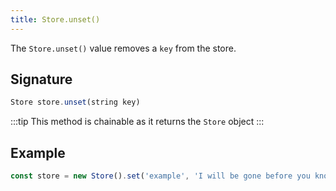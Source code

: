 ```yaml
---
title: Store.unset()
---
```


The `Store.unset()` value removes a `key` from the store.

## Signature

```js
Store store.unset(string key)
```

:::tip
This method is chainable as it returns the `Store` object
:::

## Example

```js
const store = new Store().set('example', 'I will be gone before you know it').unset('example')
```
